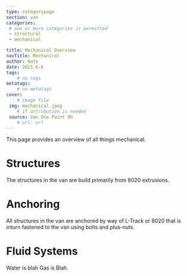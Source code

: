 ```yaml
---
type: categorypage
section: van
categories: 
 # one or more categories is permitted
 - structural
 - mechanical

title: Mechanical Overview
navTitle: Mechanical
author: Nate
date: 2021-6-6
tags:
	# no tags
metatags:
	# no metatags
cover: 
	# image file
 img: mechanical.jpeg
	# if attribution is needed
 source: Van One Point Oh
	# url: url
---
```


This page provides an overview of all things mechanical.

# Structures
The structures in the van are build primarily from 8020 extrusions.

# Anchoring
All structures in the van are anchored by way of L-Track or 8020 that is inturn fastened to the van using bolts and plus-nuts.

# Fluid Systems
Water is blah
Gas is Blah.

